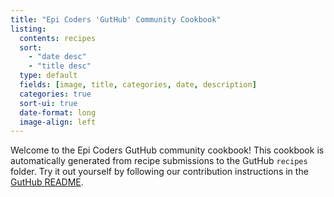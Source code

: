 ```yaml
---
title: "Epi Coders 'GutHub' Community Cookbook"
listing:
  contents: recipes
  sort:
    - "date desc"
    - "title desc"
  type: default
  fields: [image, title, categories, date, description]
  categories: true
  sort-ui: true
  date-format: long
  image-align: left
---
```


Welcome to the Epi Coders GutHub community cookbook! This cookbook is automatically generated from recipe submissions to the GutHub `recipes` folder. Try it out yourself by following our contribution instructions in the [GutHub README](https://github.com/DOH-EPI-Coders/GutHub/blob/main/README.md).
